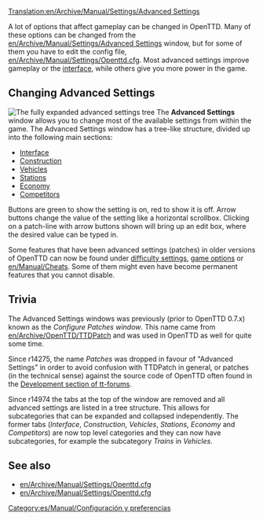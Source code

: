 [[Translation:en/Archive/Manual/Settings/Advanced Settings]]
{{es/Traducción|en/Archive/Manual/Settings/Advanced Settings|0}}
{{es/Manual/Tabla de contenido}}

A lot of options that affect gameplay can be changed in OpenTTD. Many of these options can be changed from the [[en/Archive/Manual/Settings/Advanced Settings]] window, but for some of them you have to edit the config file, [[en/Archive/Manual/Settings/Openttd.cfg]]. Most advanced settings improve gameplay or the [[en/Manual/Game interface|interface]], while others give you more power in the game.

==Changing Advanced Settings==
[[File:es/Archive/Manual/Settings/Advanced options full.png|thumb|left|The fully expanded advanced settings tree]]
{{en/Archive/Manual/Settings/Advanced Settings}}
The '''Advanced Settings''' window allows you to change most of the available settings from within the game. The Advanced Settings window has a tree-like structure, divided up into the following main sections:

*[[en/Archive/Manual/Settings/Advanced Settings/Interface|Interface]]
*[[en/Archive/Manual/Settings/Advanced Settings/Construction|Construction]]
*[[en/Archive/Manual/Settings/Advanced Settings/Vehicles|Vehicles]]
*[[en/Archive/Manual/Settings/Advanced Settings/Stations|Stations]]
*[[en/Archive/Manual/Settings/Advanced Settings/Economy|Economy]]
*[[en/Archive/Manual/Settings/Advanced Settings/Competitors|Competitors]]


Buttons are green to show the setting is on, red to show it is off. Arrow buttons change the value of the setting like a horizontal scrollbox. Clicking on a patch-line with arrow buttons shown will bring up an edit box, where the desired value can be typed in.

Some features that have been advanced settings (patches) in older versions of OpenTTD can now be found under [[en/Archive/Manual/Settings/Difficulty|difficulty settings]], [[en/Manual/Game options window|game options]] or [[en/Manual/Cheats]]. Some of them might even have become permanent features that you cannot disable.


{{en/-}}

==Trivia==
The Advanced Settings windows was previously (prior to OpenTTD 0.7.x) known as the ''Configure Patches window''. This name came from [[en/Archive/OpenTTD/TTDPatch]] and was used in OpenTTD as well for quite some time.

Since r14275, the name ''Patches'' was dropped in favour of "Advanced Settings" in order to avoid confusion with TTDPatch in general, or patches (in the technical sense) against the source code of OpenTTD often found in the [http://www.tt-forums.net/viewforum.php?f=33 Development section of tt-forums].

Since r14974 the tabs at the top of the window are removed and all advanced settings are listed in a tree structure. This allows for subcategories that can be expanded and collapsed independently. The former tabs (''Interface'', ''Construction'', ''Vehicles'', ''Stations'', ''Economy'' and ''Competitors'') are now top level categories and they can now have subcategories, for example the subcategory ''Trains'' in ''Vehicles''.


==See also==
*[[en/Archive/Manual/Settings/Openttd.cfg]]
*[[en/Archive/Manual/Settings/Openttd.cfg]]

[[Category:es/Manual/Configuración y preferencias]]